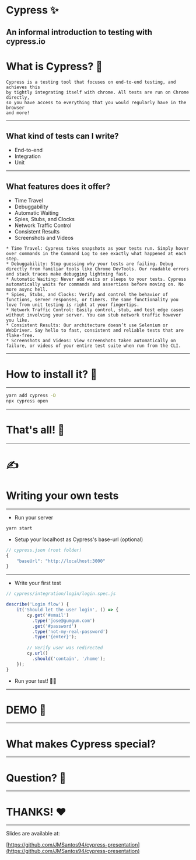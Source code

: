 
# Cypress ✨
An informal introduction to testing with cypress.io
---
# What is Cypress? 🤔
```notes
Cypress is a testing tool that focuses on end-to-end testing, and achieves this
by tightly integrating itself with chrome. All tests are run on Chrome directly,
so you have access to everything that you would regularly have in the browser
and more!
```
---
## What kind of tests can I write?
* End-to-end
* Integration
* Unit
---
## What features does it offer?
* Time Travel
* Debuggability
* Automatic Waiting
* Spies, Stubs, and Clocks
* Network Traffic Control
* Consistent Results
* Screenshots and Videos

```notes
* Time Travel: Cypress takes snapshots as your tests run. Simply hover over commands in the Command Log to see exactly what happened at each step.
* Debuggability: Stop guessing why your tests are failing. Debug directly from familiar tools like Chrome DevTools. Our readable errors and stack traces make debugging lightning fast.
* Automatic Waiting: Never add waits or sleeps to your tests. Cypress automatically waits for commands and assertions before moving on. No more async hell.
* Spies, Stubs, and Clocks: Verify and control the behavior of functions, server responses, or timers. The same functionality you love from unit testing is right at your fingertips.
* Network Traffic Control: Easily control, stub, and test edge cases without involving your server. You can stub network traffic however you like.
* Consistent Results: Our architecture doesn’t use Selenium or WebDriver. Say hello to fast, consistent and reliable tests that are flake-free.
* Screenshots and Videos: View screenshots taken automatically on failure, or videos of your entire test suite when run from the CLI.
```
---
# How to install it? 🔧
---
```bash
yarn add cypress -D
npx cypress open
```
---
# That's all! 🎉
---
# ✍️
# Writing your own tests
---
* Run your server
```bash
yarn start
```
* Setup your localhost as Cypress's base-url (optional)
```jsx
// cypress.json (root folder)
{
    "baseUrl": "http://localhost:3000"
}
```
---
* Write your first test
```jsx
// cypress/integration/login/login.spec.js

describe('Login flow') {    
    it('Should let the user login', () => {
        cy.get('#email')
          .type('jose@gumgum.com')
          .get('#password')
          .type('not-my-real-password')
          .type('{enter}');
      
        // Verify user was redirected
        cy.url()
          .should('contain', '/home');
    });
}
```
* Run your test! 🏃‍♀️
---
# DEMO 🦉
---
# What makes Cypress special? 
---
# Question? 🙋
---
# THANKS! ❤️
---
Slides are available at:

[https://github.com/JMSantos94/cypress-presentation](https://github.com/JMSantos94/cypress-presentation)
